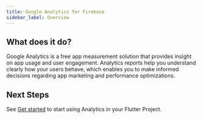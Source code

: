 ```yaml
---
title: Google Analytics for Firebase
sidebar_label: Overview
---
```


## What does it do?

Google Analytics is a free app measurement solution that provides insight on app usage and user engagement.
Analytics reports help you understand clearly how your users behave, which enables you to make informed decisions regarding app marketing and performance optimizations.

<YouTube id="8iZpH7O6zXo" />

## Next Steps

See [Get started](../get-started) to start using Analytics in your Flutter Project.
